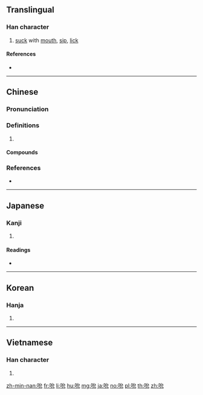 ==Translingual==

===Han character===
{{Han char|rn=30|rad=口|as=04|sn=7|four=63010|canj=RIHU|ids=⿰口允}}

# [[suck]] with [[mouth]], [[sip]], [[lick]]

====References====
* {{Han ref|kx=0178.200|dkj=03356|dj=0396.060|hdz=10597.040|uh=542E|ud=21550|bh=A76D|bd=42861}}

----

==Chinese==
{{zh-forms}}

===Pronunciation===
{{zh-pron
|m=shǔn
|c=syun5,seon5,cyun5
|h=pfs=chhiôn
|mn=chhńg/chn̄g/chūiⁿ
|mc=y
|oc=y
|cat=
}}

===Definitions===
{{zh-hanzi}}

# {{rfdef|zh}}

====Compounds====
{{zh-der|吮吸|吮疽|吮癰舐痔|吸吮|舐癰吮痔|舔吮}}

===References===
* {{R:twedu|A00532}}

----

==Japanese==

===Kanji===
{{ja-kanji|grade=|rs=口04}}

# {{defn|lang=ja|sort=口04}}

====Readings====
* {{ja-readings|on=[[せん]] (sen), [[しゅん]] (shun)|kun=[[すう]] (suu)}}

----

==Korean==

===Hanja===
{{ko-hanja|hangeul=전|rv=jeon|mr=chŏn}}

# {{defn|lang=ko|sort=口04}}

----

==Vietnamese==

===Han character===
{{vi-hantu|[[duyện]], [[giỏn]], [[duyên]]|rs=口04}}

# {{defn|lang=vi|sort=口04}}

[[zh-min-nan:吮]]
[[fr:吮]]
[[li:吮]]
[[hu:吮]]
[[mg:吮]]
[[ja:吮]]
[[no:吮]]
[[pl:吮]]
[[th:吮]]
[[zh:吮]]